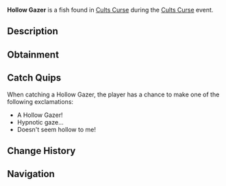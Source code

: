{{FishInfobox
|image          = Hollow Gazer.png
|rarity         = Limited
|event          = Cults Curse
|sea            = First Sea
|location       = [[Cults Curse]]
|sublocation    = 
|sources        = Fishing Rod
|radar_location = 
|prog_speed     = -15
|xp             = 800
|weather        = 
|time           = 
|season         = 
|bait           = 
|base_weight    = 78
|base_value     = 2200
|weight_range   = 48
|base_chance    = 25
|base_resil     = 45
}}
'''Hollow Gazer''' is a {{Rarity|Limited}} fish found in [[Cults Curse]] during the [[Cults Curse]] event.

== Description ==
{{Description|From darkest depths, the Hollow Gazer stares, with empty eyes inviting the coldest embrace.|Bestiary Entry}}

== Obtainment ==
{{Description|Can only be caught in the Cursed Pool.|Bestiary Hint}}
{{Fish Availability|
Cults Curse
|top_rods      = 
Leviathan's Fang Rod\254500.26\195903;
Trident Rod\251217.94\174373.48;
Free Spirit Rod\236557\164197.15;
Plastic Rod\224825.94\231051.7;
Fischer's Rod\222416.75\225926.65;
Adventurer's Rod\219161.87\222620.4;
Fast Rod\215336.13\215336.13;
Firefly Rod\209684.26\200460.53;
No-Life Rod\199998.67\199045.73;
Seraphic Rod\196364.1\196364.1;
Ethereal Prism Rod\195014.28\195014.28;
Challenger's Rod\181324.74\179621.85;
Rod Of The Forgotten Fang\178917.89\178687.28;
Depthseeker Rod\177206.37\152581.25;
Zeus Rod\173044.95\166005.34;
Verdant Shear Rod\172476.96\166037;
Blazebringer Rod\172182.96\156938.11;
Avalanche Rod\171610.02\136444.28;
Rod Of The Exalted One\170960.97\152122.87;
Rod Of The Depths\168389.95\161711.74;
Volcanic Rod\166073.24\126036.38;
Steady Rod\95400.8\70484.85
|recommended   = Trident Rod
}}

== Catch Quips ==
When catching a Hollow Gazer, the player has a chance to make one of the following exclamations:
* A Hollow Gazer!
* Hypnotic gaze...
* Doesn't seem hollow to me!

== Change History ==
{{Change History|{{subst:Current Version}}}}

== Navigation ==
{{Fish Navbox|Cults Curse}}